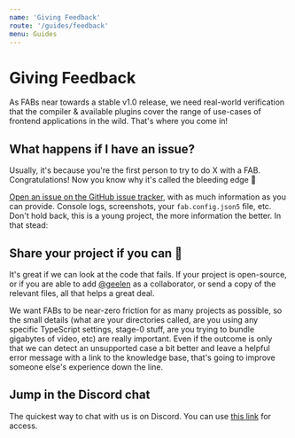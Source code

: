 ```yaml
---
name: 'Giving Feedback'
route: '/guides/feedback'
menu: Guides
---
```


# Giving Feedback

As FABs near towards a stable v1.0 release, we need real-world verification that the compiler & available plugins cover the range of use-cases of frontend applications in the wild. That's where you come in!

## What happens if I have an issue?

Usually, it's because you're the first person to try to do X with a FAB. Congratulations! Now you know why it's called the bleeding edge 😬

[Open an issue on the GitHub issue tracker](https://github.com/fab-spec/fab/issues), with as much information as you can provide. Console logs, screenshots, your `fab.config.json5` file, etc. Don't hold back, this is a young project, the more information the better. In that stead:

## Share your project if you can 🙏

It's great if we can look at the code that fails. If your project is open-source, or if you are able to add [@geelen](https://github.com/geelen/) as a collaborator, or send a copy of the relevant files, all that helps a great deal.

We want FABs to be near-zero friction for as many projects as possible, so the small details (what are your directories called, are you using any specific TypeScript settings, stage-0 stuff, are you trying to bundle gigabytes of video, etc) are really important. Even if the outcome is only that we can detect an unsupported case a bit better and leave a helpful error message with a link to the knowledge base, that's going to improve someone else's experience down the line.

## Jump in the Discord chat

The quickest way to chat with us is on Discord. You can use [this link](https://discord.gg/Qvj3pJY) for access.
